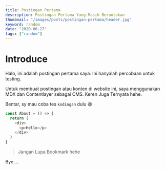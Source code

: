 ```yaml
---
title: Postingan Pertama
description: Postingan Pertama Yang Masih Berantakan
thumbnail: "/images/posts/postingan-pertama/header.jpg"
keyword: random
date: "2020-06-27"
tags: ["random"]
---
```


# Introduce

Halo, ini adalah postingan pertama saya. Ini hanyalah percobaan untuk testing.

Untuk membuat postingan atau konten di website ini, saya menggunakan MDX dan Contentlayer sebagai CMS. Keren Juga Ternyata hehe.

Bentar, sy mau coba tes `kodingan` dulu 😆

```js:hello.js
const About = () => {
  return (
    <div>
      <p>Hello</p>
    </div>
  )
}
```

> Jangan Lupa Bookmark hehe

Bye....